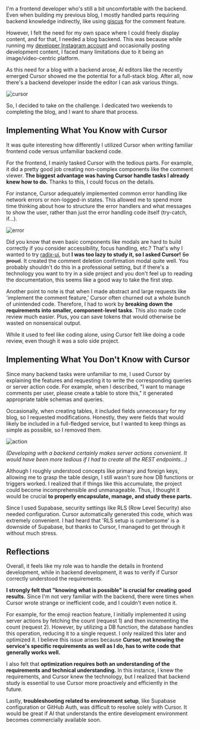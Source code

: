 

I'm a frontend developer who's still a bit uncomfortable with the backend. Even
when building my previous blog, I mostly handled parts requiring backend
knowledge indirectly, like using [giscus](https://giscus.app/en) for the comment
feature.

However, I felt the need for my own space where I could freely display content,
and for that, I needed a blog backend. This was because while running my
[developer Instagram account](https://instagram.com/yeol.dev) and occasionally
posting development content, I faced many limitations due to it being an
image/video-centric platform.

As this need for a blog with a backend arose, AI editors like the recently
emerged Cursor showed me the potential for a full-stack blog. After all, now
there's a backend developer inside the editor I can ask various things.

<Image src={cursor} alt="cursor" />

So, I decided to take on the challenge. I dedicated two weekends to completing
the blog, and I want to share that process.

## Implementing What You Know with Cursor

It was quite interesting how differently I utilized Cursor when writing familiar
frontend code versus unfamiliar backend code.

For the frontend, I mainly tasked Cursor with the tedious parts. For example, it
did a pretty good job creating non-complex components like the comment viewer.
**The biggest advantage was having Cursor handle tasks I already knew how to
do.** Thanks to this, I could focus on the details.

For instance, Cursor adequately implemented common error handling like network
errors or non-logged-in states. This allowed me to spend more time thinking
about how to structure the error handlers and what messages to show the user,
rather than just the error handling code itself (try-catch, if...).

<Image src={error} alt="error" className="aspect-[16/9] object-contain" />

Did you know that even basic components like modals are hard to build correctly
if you consider accessibility, focus handling, etc.? That's why I wanted to try
[radix-ui](https://www.radix-ui.com/), but **I was too lazy to study it, so I
asked Cursor!** ~~So proud~~. It created the comment deletion confirmation modal
quite well. You probably shouldn't do this in a professional setting, but if
there's a technology you want to try in a side project and you don't feel up to
reading the documentation, this seems like a good way to take the first step.

Another point to note is that when I made abstract and large requests like
'implement the comment feature,' Cursor often churned out a whole bunch of
unintended code. Therefore, I had to work by **breaking down the requirements
into smaller, component-level tasks**. This also made code review much easier.
Plus, you can save tokens that would otherwise be wasted on nonsensical output.

While it used to feel like coding alone, using Cursor felt like doing a code
review, even though it was a solo side project.

## Implementing What You Don't Know with Cursor

Since many backend tasks were unfamiliar to me, I used Cursor by explaining the
features and requesting it to write the corresponding queries or server action
code. For example, when I described, "I want to manage comments per user, please
create a table to store this," it generated appropriate table schemas and
queries.

Occasionally, when creating tables, it included fields unnecessary for my blog,
so I requested modifications. Honestly, they were fields that would likely be
included in a full-fledged service, but I wanted to keep things as simple as
possible, so I removed them.

<Image src={action} alt="action" className="aspect-[16/9] object-contain" />

_(Developing with a backend certainly makes server actions convenient. It would
have been more tedious if I had to create all the REST endpoints...)_

Although I roughly understood concepts like primary and foreign keys, allowing
me to grasp the table design, I still wasn't sure how DB functions or triggers
worked. I realized that if things like this accumulate, the project could become
incomprehensible and unmanageable. Thus, I thought it would be crucial **to
properly encapsulate, manage, and study these parts.**

Since I used Supabase, security settings like RLS (Row Level Security) also
needed configuration. Cursor automatically generated this code, which was
extremely convenient. I had heard that 'RLS setup is cumbersome' is a downside
of Supabase, but thanks to Cursor, I managed to get through it without much
stress.

## Reflections

Overall, it feels like my role was to handle the details in frontend
development, while in backend development, it was to verify if Cursor correctly
understood the requirements.

**I strongly felt that "knowing what is possible" is crucial for creating good
results.** Since I'm not very familiar with the backend, there were times when
Cursor wrote strange or inefficient code, and I couldn't even notice it.

For example, for the emoji reaction feature, I initially implemented it using
server actions by fetching the count (request 1) and then incrementing the count
(request 2). However, by utilizing a DB function, the database handles this
operation, reducing it to a single request. I only realized this later and
optimized it. I believe this issue arises because **Cursor, not knowing the
service's specific requirements as well as I do, has to write code that
generally works well.**

I also felt that **optimization requires both an understanding of the
requirements and technical understanding.** In this instance, I knew the
requirements, and Cursor knew the technology, but I realized that backend study
is essential to use Cursor more proactively and efficiently in the future.

Lastly, **troubleshooting related to environment setup**, like Supabase
configuration or GitHub Auth, was difficult to resolve solely with Cursor. It
would be great if AI that understands the entire development environment becomes
commercially available soon.
